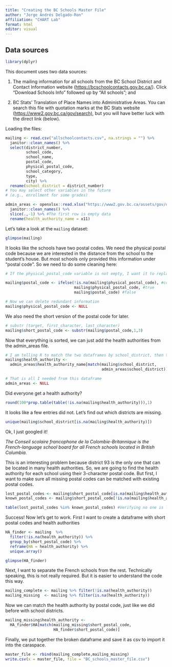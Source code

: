 ---
title: "Creating the BC Schools Master File"
author: "Jorge Andrés Delgado-Ron"
affiliation: "CHART Lab"
format: html
editor: visual
---

## Data sources

```{r include=FALSE}
library(dplyr)
```

This document uses two data sources:

1.  The mailing information for all schools from the BC School District and Contact Information website (<https://bcschoolcontacts.gov.bc.ca/>). Click "Download Schools Info" followed up by "All schools"; and

2.  BC Stats' Translation of Place Names into Administrative Areas. You can search this file with quotation marks at the BC Stats website ([https://www2.gov.bc.ca/gov/search)](https://www2.gov.bc.ca/gov/search?id=2E4C7D6BCAA4470AAAD2DCADF662E6A0&q=%22Translation%20of%20Place%20Names%20into%20Administrative%20Areas%22), but you will have better luck with the direct link (below).

Loading the files:

```{r}
mailing <- read.csv("allschoolcontacts.csv", na.strings = "") %>%
  janitor::clean_names() %>% 
  select(district_number, 
         school_code, 
         school_name, 
         postal_code,
         physical_postal_code,
         school_category, 
         type,
         city) %>% 
  rename(school_district = district_number)
# You may select other variables in the future 
# (e.g., enrollment for some grades)

admin_areas <- openxlsx::read.xlsx("https://www2.gov.bc.ca/assets/gov/data/geographic/land-use/administrative-boundaries/translation_place_names2019.xlsx", startRow = 4)%>% 
  janitor::clean_names() %>% 
  slice(.,-1) %>% #The first row is empty data
  rename(health_authority_name = x11) 
```

Let's take a look at the `mailing` dataset:

```{r}
glimpse(mailing)
```

It looks like the schools have two postal codes. We need the physical postal code because we are interested in the distance from the school to the student's house. But most schools only provided this information under "postal code". So we need to do some cleaning here:

```{r}
# If the physical_postal_code variable is not empty, I want it to replace the postal_code variable

mailing$postal_code <- ifelse(!is.na(mailing$physical_postal_code), #condition
                              mailing$physical_postal_code, #true 
                              mailing$postal_code) #false

# Now we can delete redundant information
mailing$physical_postal_code <- NULL
```

We also need the short version of the postal code for later.

```{r}
# substr (target, first_character, last_character)
mailing$short_postal_code <- substr(mailing$postal_code,1,3)
```

Now that everything is sorted, we can just add the health authorities from the admin_areas file.

```{r}
# I am telling R to match the two dataframes by school_district, then to find the health_authority_name  variable in the admin_areas dataframe.
mailing$health_authority <-
  admin_areas$health_authority_name[match(mailing$school_district,
                                          admin_areas$school_district)]

# That is all I needed from this dataframe
admin_areas <- NULL
```

Did everyone get a health authority?

```{r}
round(100*prop.table(table(!is.na(mailing$health_authority))),1)
```

It looks like a few entries did not. Let's find out which districts are missing.

```{r}
unique(mailing$school_district[is.na(mailing$health_authority)])
```

Ok, I just googled it!

*The Conseil scolaire francophone de la Colombie-Britannique is the French-language school board for all French schools located in British Columbia.*

This is an interesting problem because district 93 is the only one that can be located in many health authorities. So, we are going to find the health authority for each school using their 3-character postal code. But first, I want to make sure all missing postal codes can be matched with existing postal codes.

```{r}

lost_postal_codes <- mailing$short_postal_code[is.na(mailing$health_authority)]
known_postal_codes <- mailing$short_postal_code[!is.na(mailing$health_authority)]

table(lost_postal_codes %in% known_postal_codes) #Verifying no one is left behind

```

Success! Now let's get to work. First I want to create a dataframe with short postal codes and health authorities

```{r}
HA_finder <- mailing  %>% 
  filter(!is.na(health_authority)) %>% 
  group_by(short_postal_code) %>% 
  reframe(HA = health_authority) %>%
  unique.array() 

glimpse(HA_finder)
```

Next, I want to separate the French schools from the rest. Technically speaking, this is not really required. But it is easier to understand the code this way.

```{r}
mailing_complete <- mailing %>% filter(!is.na(health_authority))
mailing_missing  <- mailing %>% filter(is.na(health_authority))
```

Now we can match the health authority by postal code, just like we did before with school districts.

```{r}
mailing_missing$health_authority <-
  HA_finder$HA[match(mailing_missing$short_postal_code,
                     HA_finder$short_postal_code)]
```

Finally, we put together the broken dataframe and save it as csv to import it into the caraspace.

```{r}
master_file <- rbind(mailing_complete,mailing_missing)
write.csv(x = master_file, file = "BC_schools_master_file.csv")
```
